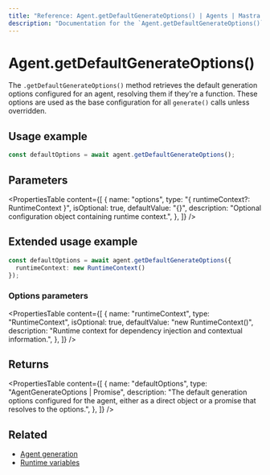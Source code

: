 ```yaml
---
title: "Reference: Agent.getDefaultGenerateOptions() | Agents | Mastra Docs"
description: "Documentation for the `Agent.getDefaultGenerateOptions()` method in Mastra agents, which retrieves the default options used for generate calls."
---
```


# Agent.getDefaultGenerateOptions()

The `.getDefaultGenerateOptions()` method retrieves the default generation options configured for an agent, resolving them if they're a function. These options are used as the base configuration for all `generate()` calls unless overridden.

## Usage example

```typescript showLineNumbers copy
const defaultOptions = await agent.getDefaultGenerateOptions();
```

## Parameters

<PropertiesTable
  content={[
    {
      name: "options",
      type: "{ runtimeContext?: RuntimeContext }",
      isOptional: true,
      defaultValue: "{}",
      description: "Optional configuration object containing runtime context.",
    },
  ]}
/>

## Extended usage example

```typescript showLineNumbers copy
const defaultOptions = await agent.getDefaultGenerateOptions({
  runtimeContext: new RuntimeContext()
});
```

### Options parameters

<PropertiesTable
  content={[
    {
      name: "runtimeContext",
      type: "RuntimeContext",
      isOptional: true,
      defaultValue: "new RuntimeContext()",
      description: "Runtime context for dependency injection and contextual information.",
    },
  ]}
/>

## Returns

<PropertiesTable
  content={[
    {
      name: "defaultOptions",
      type: "AgentGenerateOptions | Promise<AgentGenerateOptions>",
      description: "The default generation options configured for the agent, either as a direct object or a promise that resolves to the options.",
    },
  ]}
/>

## Related

- [Agent generation](../../docs/agents/overview.mdx#generate)
- [Runtime variables](../../docs/agents/runtime-variables.mdx)

